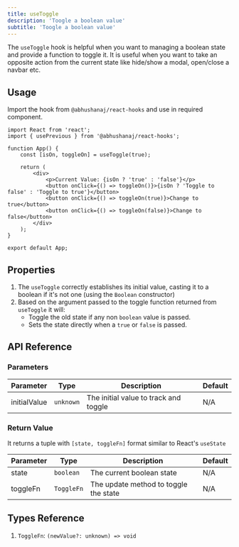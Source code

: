 ```yaml
---
title: useToggle
description: 'Toogle a boolean value'
subtitle: 'Toogle a boolean value'
---
```



The `useToggle` hook is helpful when you want to managing a boolean state and provide a function to toggle it.
It is useful when you want to take an opposite action from the current state like hide/show a modal, open/close a navbar etc.

<DemoWrapper title="useToggle">
	<Example client:load />
</DemoWrapper>

## Usage

Import the hook from `@abhushanaj/react-hooks` and use in required component.

```tsx title="./src/App.tsx" ins={2,5}
import React from 'react';
import { usePrevious } from '@abhushanaj/react-hooks';

function App() {
	const [isOn, toggleOn] = useToggle(true);

	return (
		<div>
			<p>Current Value: {isOn ? 'true' : 'false'}</p>
			<button onClick={() => toggleOn()}>{isOn ? 'Toggle to false' : 'Toggle to true'}</button>
			<button onClick={() => toggleOn(true)}>Change to true</button>
			<button onClick={() => toggleOn(false)}>Change to false</button>
		</div>
	);
}

export default App;
```

## Properties

1. The `useToggle` correctly establishes its initial value, casting it to a boolean if it's not one (using the `Boolean` constructor)
2. Based on the argument passed to the toggle function returned from `useToggle` it will:
   - Toggle the old state if any non `boolean` value is passed.
   - Sets the state directly when a `true` or `false` is passed.

## API Reference

### Parameters

| Parameter    | Type      | Description                           | Default |
| ------------ | --------- | ------------------------------------- | ------- |
| initialValue | `unknown` | The initial value to track and toggle | N/A     |

### Return Value

It returns a tuple with `[state, toggleFn]` format similar to React's `useState`

| Parameter | Type       | Description                           | Default |
| --------- | ---------- | ------------------------------------- | ------- |
| state     | `boolean`  | The current boolean state             | N/A     |
| toggleFn  | `ToggleFn` | The update method to toggle the state | N/A     |

## Types Reference

1.  `ToggleFn`: `(newValue?: unknown) => void`
